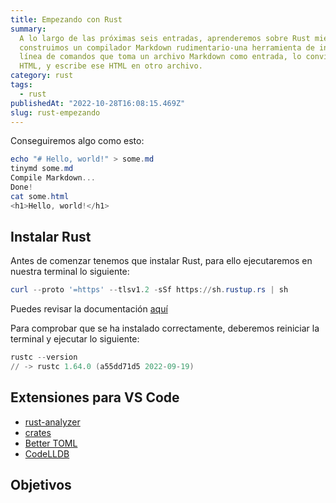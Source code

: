 ```yaml
---
title: Empezando con Rust
summary:
  A lo largo de las próximas seis entradas, aprenderemos sobre Rust mientras
  construimos un compilador Markdown rudimentario-una herramienta de interfaz de
  línea de comandos que toma un archivo Markdown como entrada, lo convierte en
  HTML, y escribe ese HTML en otro archivo.
category: rust
tags:
  - rust
publishedAt: "2022-10-28T16:08:15.469Z"
slug: rust-empezando
---
```



<ArticleData />

Conseguiremos algo como esto:

```powershell
echo "# Hello, world!" > some.md
tinymd some.md
Compile Markdown...
Done!
cat some.html
<h1>Hello, world!</h1>
```

## Instalar Rust

Antes de comenzar tenemos que instalar Rust, para ello ejecutaremos en nuestra terminal lo siguiente:

```powershell
curl --proto '=https' --tlsv1.2 -sSf https://sh.rustup.rs | sh
```

Puedes revisar la documentación [aquí](https://rustup.rs/)

Para comprobar que se ha instalado correctamente, deberemos reiniciar la terminal y ejecutar lo siguiente:

```powershell copy
rustc --version
// -> rustc 1.64.0 (a55dd71d5 2022-09-19)
```

## Extensiones para VS Code

- [rust-analyzer](https://marketplace.visualstudio.com/items?itemName=rust-lang.rust-analyzer)
- [crates](https://marketplace.visualstudio.com/items?itemName=serayuzgur.crates)
- [Better TOML](https://marketplace.visualstudio.com/items?itemName=bungcip.better-toml)
- [CodeLLDB](https://marketplace.visualstudio.com/items?itemName=vadimcn.vscode-lldb)

## Objetivos


<Cards num={2}>
  <Card
    href="/docs/rust-empezando/crear-un-nuevo-proyecto-en-rust"
    title="Crear un proyecto"
  />
  <Card
    href="/docs/rust-empezando/variables-y-funciones-en-rust"
    title="Variables y funciones"
  />
  <Card
    href="/docs/rust-empezando/strings-y-memoria"
    title="Strings y memoria"
  />
  <Card
    href="/docs/rust-empezando/compilador"
    title="La lógica del compilador"
  />
  <Card
    href="/docs/rust-empezando/leer-y-escribir-archivos"
    title="Leer y escribir archivos"
  />
  <Card
    href="/docs/rust-empezando/release-del-proyecto"
    title="Release del proyecto"
  />
</Cards>
